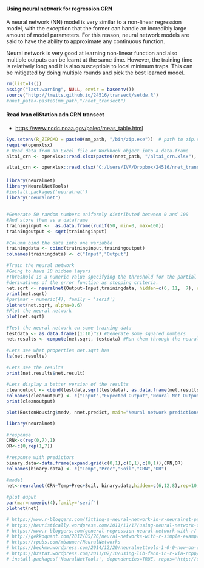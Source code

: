 ####  Using neural network for regression CRN

A neural network (NN) model is very similar to a non-linear regression model, with the exception that the former can handle an incredibly large amount of model parameters. For this reason, neural network models are said to have the ability to approximate any continuous function.

Neural network is very good at learning non-linear function and also multiple outputs can be learnt at the same time. However, the training time is relatively long and it is also susceptible to local minimum traps. This can be mitigated by doing multiple rounds and pick the best learned model.


```r
rm(list=ls())
assign("last.warning", NULL, envir = baseenv())
source("http://tmeits.github.io/24516/transect/setdw.R")
#nnet_path<-paste0(mm_path,"/nnet_transect")
```
#### Read Ivan cliStation adn CRN transect

  + <https://www.ncdc.noaa.gov/paleo/meas_table.html>
```r
Sys.setenv(R_ZIPCMD = paste0(mm_path, "/bin/zip.exe"))  # path to zip.exe
require(openxlsx)  
# Read data from an Excel file or Workbook object into a data.frame
altai_crn <- openxlsx::read.xlsx(paste0(nnet_path, "/altai_crn.xlsx"), sheet = 3, startRow = 1, colNames = TRUE, rowNames = FALSE, detectDates = FALSE, skipEmptyRows = TRUE, rows = NULL, cols = NULL, check.names = FALSE, namedRegion = NULL)

altai_crn <- openxlsx::read.xlsx("C:/Users/IVA/Dropbox/24516/nnet_transect/altai_crn.xlsx", sheet = 3)
```
####  
```r
library(neuralnet)
library(NeuralNetTools)
#install.packages('neuralnet')
library("neuralnet")
 
 
#Generate 50 random numbers uniformly distributed between 0 and 100
#And store them as a dataframe
traininginput <-  as.data.frame(runif(50, min=0, max=100))
trainingoutput <- sqrt(traininginput)
 
#Column bind the data into one variable
trainingdata <- cbind(traininginput,trainingoutput)
colnames(trainingdata) <- c("Input","Output")
 
#Train the neural network
#Going to have 10 hidden layers
#Threshold is a numeric value specifying the threshold for the partial
#derivatives of the error function as stopping criteria.
net.sqrt <- neuralnet(Output~Input,trainingdata, hidden=c(6, 11,  7), rep = 10, linear.output = FALSE, threshold=0.01)
print(net.sqrt)
#par(mar = numeric(4), family = 'serif')
plotnet(net.sqrt, alpha=0.6) 
#Plot the neural network
plot(net.sqrt)
 
#Test the neural network on some training data
testdata <- as.data.frame((1:10)^2) #Generate some squared numbers
net.results <- compute(net.sqrt, testdata) #Run them through the neural network
 
#Lets see what properties net.sqrt has
ls(net.results)
 
#Lets see the results
print(net.results$net.result)
 
#Lets display a better version of the results
cleanoutput <- cbind(testdata,sqrt(testdata), as.data.frame(net.results$net.result))
colnames(cleanoutput) <- c("Input","Expected Output","Neural Net Output")
print(cleanoutput)

plot(BostonHousing$medv, nnet.predict, main="Neural network predictions vs actual", xlab="Actual")

```
```r
library(neuralnet)
 
#response
CRN<-c(rep(0,7),1)
OR<-c(0,rep(1,7))
 
#response with predictors
binary.data<-data.frame(expand.grid(c(0,1),c(0,1),c(0,1)),CRN,OR)
colnames(binary.data) <- c("Temp","Prec","Soil","CRN","OR")
 
#model
net<-neuralnet(CRN~Temp+Prec+Soil, binary.data,hidden=c(6,12,8),rep=10,err.fct="ce",linear.output=FALSE)
 
#plot ouput
par(mar=numeric(4),family='serif')
plotnet(net)

```
```r
# https://www.r-bloggers.com/fitting-a-neural-network-in-r-neuralnet-package/
# https://heuristically.wordpress.com/2011/11/17/using-neural-network-for-regression/
# https://www.r-bloggers.com/general-regression-neural-network-with-r/
# http://gekkoquant.com/2012/05/26/neural-networks-with-r-simple-example/
# https://rpubs.com/mbaumer/NeuralNetworks
# https://beckmw.wordpress.com/2014/12/20/neuralnettools-1-0-0-now-on-cran/
# https://bzstat.wordpress.com/2011/07/10/using-lib-fann-in-r-via-rcpp/
# install.packages('NeuralNetTools', dependencies=TRUE, repos='http://cran.rstudio.com/')
```
